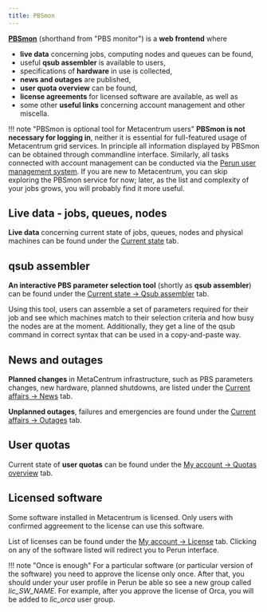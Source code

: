 ```yaml
---
title: PBSmon
---
```

**[PBSmon](https://metavo.metacentrum.cz/en/index.html)** (shorthand from "PBS monitor") is a **web frontend** where

- **live data** concerning jobs, computing nodes and queues can be found,
- useful **qsub assembler** is available to users,
- specifications of **hardware** in use is collected,
- **news and outages** are published,
- **user quota overview** can be found,
- **license agreements** for licensed software are available, as well as
- some other **useful links** concerning account management and other miscella.

!!! note "PBSmon is optional tool for Metacentrum users"
    **PBSmon is not necessary for logging in**, neither it is essential for full-featured usage of Metacentrum grid services. In principle all information displayed by PBSmon can be obtained through commandline interface. Similarly, all tasks connected with account management can be conducted via the [Perun user management system](https://perun.e-infra.cz/login). If you are new to Metacentrum, you can skip exploring the PBSmon service for now; later, as the list and complexity of your jobs grows, you will probably find it more useful.
 
## Live data - jobs, queues, nodes

**Live data** concerning current state of jobs, queues, nodes and physical machines can be found under the [Current state](https://metavo.metacentrum.cz/en/state/index.html) tab.

## qsub assembler

**An interactive PBS parameter selection tool** (shortly as **qsub assembler**) can be found under the  [Current state -> Qsub assembler](https://metavo.metacentrum.cz/pbsmon2/qsub_pbspro) tab.

Using this tool, users can assemble a set of parameters required for their job and see which machines match to their selection criteria and how busy the nodes are at the moment. Additionally, they get a line of the qsub command in correct syntax that can be used in a copy-and-paste way.

## News and outages

**Planned changes** in MetaCentrum infrastructure, such as PBS parameters changes, new hardware, planned shutdowns, are listed under the [Current affairs -> News](https://metavo.metacentrum.cz/en/news/news.jsp) tab.

**Unplanned outages**, failures and emergencies are found under the [Current affairs -> Outages](https://metavo.metacentrum.cz/en/news/outages.jsp) tab.

## User quotas

Current state of **user quotas** can be found under the [My account -> Quotas overview](https://metavo.metacentrum.cz/en/myaccount/kvoty) tab.

## Licensed software

Some software installed in Metacentrum is licensed. Only users with confirmed aggreement to the license can use this software.

List of licenses can be found under the [My account -> License](https://metavo.metacentrum.cz/en/myaccount/licence.html) tab. Clicking on any of the software listed will redirect you to Perun interface.

!!! note "Once is enough"
    For a particular software (or particular version of the software) you need to approve the license only once. After that, you should under your user profile in Perun be able so see a new group called *lic_SW_NAME*. For example, after you approve the license of Orca, you will be added to *lic_orca* user group.
